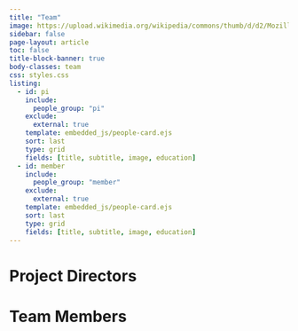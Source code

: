 ```yaml
---
title: "Team"
image: https://upload.wikimedia.org/wikipedia/commons/thumb/d/d2/Mozilla_logo.svg/2560px-Mozilla_logo.svg.png
sidebar: false
page-layout: article
toc: false
title-block-banner: true
body-classes: team
css: styles.css
listing:
  - id: pi
    include:
      people_group: "pi"
    exclude:
      external: true
    template: embedded_js/people-card.ejs
    sort: last
    type: grid
    fields: [title, subtitle, image, education]
  - id: member
    include:
      people_group: "member"
    exclude:
      external: true
    template: embedded_js/people-card.ejs
    sort: last
    type: grid
    fields: [title, subtitle, image, education]
---
```


# Project Directors

::: {#pi}
:::


# Team Members

:::{#member}
:::





